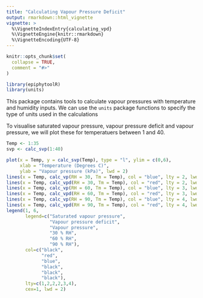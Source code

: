 ```yaml
---
title: "Calculating Vapour Pressure Deficit"
output: rmarkdown::html_vignette
vignette: >
  %\VignetteIndexEntry{calculating_vpd}
  %\VignetteEngine{knitr::rmarkdown}
  %\VignetteEncoding{UTF-8}
---
```


```r
knitr::opts_chunk$set(
  collapse = TRUE,
  comment = "#>"
)
```

```r
library(epiphytoolR)
library(units)
```

This package contains tools to calculate vapour pressures with temperature and 
humidity inputs. We can use the `units` package functions to specify the type of
units used in the calculations

To visualise saturated vapour pressure, vapour pressure deficit and vapour 
pressure, we will plot these for temperatuers between 1 and 40.

```r
Temp <- 1:35
svp <- calc_svp(1:40)

```

```r
plot(x = Temp, y = calc_svp(Temp), type = "l", ylim = c(0,6),
     xlab = "Temperature (Degrees C)",
     ylab = "Vapour pressure (kPa)", lwd = 2)
lines(x = Temp, calc_vp(RH = 30, Tm = Temp), col = "blue", lty = 2, lwd = 2)
lines(x = Temp, calc_vpd(RH = 30, Tm = Temp), col = "red", lty = 2, lwd = 2)
lines(x = Temp, calc_vp(RH = 60, Tm = Temp), col = "blue", lty = 3, lwd = 2)
lines(x = Temp, calc_vpd(RH = 60, Tm = Temp), col = "red", lty = 3, lwd = 2)
lines(x = Temp, calc_vp(RH = 90, Tm = Temp), col = "blue", lty = 4, lwd = 2)
lines(x = Temp, calc_vpd(RH = 90, Tm = Temp), col = "red", lty = 4, lwd = 2)
legend(1, 6, 
       legend=c("Saturated vapour pressure", 
                "Vapour pressure deficit",
                "Vapour pressure",
                "30 % RH",
                "60 % RH",
                "90 % RH"),
       col=c("black",
             "red",
             "blue",
             "black",
             "black",
             "black"), 
       lty=c(1,2,2,2,3,4), 
       cex=1, lwd = 2)
```

